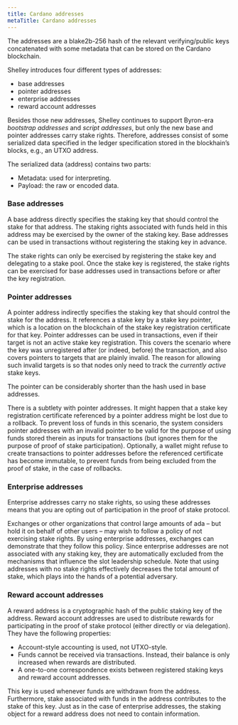 ```yaml
---
title: Cardano addresses
metaTitle: Cardano addresses
---
```


The addresses are a blake2b-256 hash of the relevant verifying/public keys concatenated with some metadata that can be stored on the Cardano blockchain.

Shelley introduces four different types of addresses:

- base addresses
- pointer addresses
- enterprise addresses
- reward account addresses

Besides those new addresses, Shelley continues to support Byron-era *bootstrap addresses* and *script addresses*, but only the new base and
pointer addresses carry stake rights. Therefore, addresses consist of some serialized data specified in the ledger specification stored in the
blockhain’s blocks, e.g., an UTXO address. 

The serialized data (address) contains two parts:

- Metadata: used for interpreting.
- Payload: the raw or encoded data.

### Base addresses

A base address directly specifies the staking key that should control the stake for that address. The staking rights associated with funds held in this address
may be exercised by the owner of the staking key. Base addresses can be used in transactions without registering the staking key in advance.

The stake rights can only be exercised by registering the stake key and delegating to a stake pool. Once the stake key is registered, the stake rights can be exercised for base addresses used in transactions before or after the key
registration.

### Pointer addresses

A pointer address indirectly specifies the staking key that should control the stake for the address. It references a stake key by a stake key pointer, which is a location on the blockchain of the stake key registration certificate for that key. Pointer addresses can be used in transactions, even if their target is not an active stake key registration. This covers the scenario where the key was unregistered after (or indeed, before) the transaction, and also covers pointers to targets that are plainly invalid. The reason for allowing such invalid targets is so that nodes only need to track the *currently active* stake keys.

The pointer can be considerably shorter than the hash used in base addresses.

There is a subtlety with pointer addresses. It might happen that a stake key registration certificate referenced by a pointer address might be lost due to a rollback. To prevent loss of funds in this scenario, the system considers pointer addresses with an invalid pointer to be valid for the purpose of using funds stored therein as inputs for transactions (but ignores them for the purpose of proof of stake participation). Optionally, a wallet might refuse to create transactions to pointer addresses before the referenced certificate has become immutable, to prevent funds from being excluded from the proof of stake, in the case of rollbacks.

### Enterprise addresses

Enterprise addresses carry no stake rights, so using these addresses means that you are opting out of participation in the proof of stake protocol.

Exchanges or other organizations that control large amounts of ada – but hold it on behalf of other users – may wish to follow a policy of not exercising stake rights. By using enterprise addresses, exchanges can demonstrate that they follow this policy. Since enterprise addresses are not associated with any staking key, they are automatically excluded from the mechanisms that influence the slot leadership schedule. Note that using addresses with no stake rights effectively decreases the total amount of stake, which plays into the hands of a potential adversary.

### Reward account addresses

A reward address is a cryptographic hash of the public staking key of the address. Reward account addresses are used to distribute rewards for participating in the proof of stake protocol (either directly or via delegation). They have the following properties:

- Account-style accounting is used, not UTXO-style.
- Funds cannot be received via transactions. Instead, their balance is only
  increased when rewards are distributed.
- A one-to-one correspondence exists between registered staking keys and reward
  account addresses.

This key is used whenever funds are withdrawn from the address. Furthermore, stake associated with funds in the address contributes to the stake of this key.
Just as in the case of enterprise addresses, the staking object for a reward address does not need to contain information.
